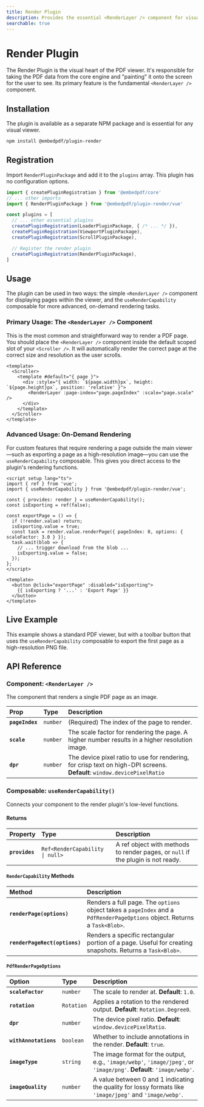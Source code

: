 ```yaml
---
title: Render Plugin
description: Provides the essential <RenderLayer /> component for visually rendering PDF pages in Vue.
searchable: true
---
```


# Render Plugin

The Render Plugin is the visual heart of the PDF viewer. It's responsible for taking the PDF data from the core engine and "painting" it onto the screen for the user to see. Its primary feature is the fundamental `<RenderLayer />` component.

## Installation

The plugin is available as a separate NPM package and is essential for any visual viewer.

```sh npm2yarn
npm install @embedpdf/plugin-render
````

## Registration

Import `RenderPluginPackage` and add it to the `plugins` array. This plugin has no configuration options.

```typescript {3, 12}
import { createPluginRegistration } from '@embedpdf/core'
// ... other imports
import { RenderPluginPackage } from '@embedpdf/plugin-render/vue'

const plugins = [
  // ... other essential plugins
  createPluginRegistration(LoaderPluginPackage, { /* ... */ }),
  createPluginRegistration(ViewportPluginPackage),
  createPluginRegistration(ScrollPluginPackage),

  // Register the render plugin
  createPluginRegistration(RenderPluginPackage),
]
```

## Usage

The plugin can be used in two ways: the simple `<RenderLayer />` component for displaying pages within the viewer, and the `useRenderCapability` composable for more advanced, on-demand rendering tasks.

### Primary Usage: The `<RenderLayer />` Component

This is the most common and straightforward way to render a PDF page. You should place the `<RenderLayer />` component inside the default scoped slot of your `<Scroller />`. It will automatically render the correct page at the correct size and resolution as the user scrolls.

```vue {5}
<template>
  <Scroller>
    <template #default="{ page }">
      <div :style="{ width: `${page.width}px`, height: `${page.height}px`, position: 'relative' }">
        <RenderLayer :page-index="page.pageIndex" :scale="page.scale" />
      </div>
    </template>
  </Scroller>
</template>
```

### Advanced Usage: On-Demand Rendering

For custom features that require rendering a page outside the main viewer—such as exporting a page as a high-resolution image—you can use the `useRenderCapability` composable. This gives you direct access to the plugin's rendering functions.

```vue
<script setup lang="ts">
import { ref } from 'vue';
import { useRenderCapability } from '@embedpdf/plugin-render/vue';

const { provides: render } = useRenderCapability();
const isExporting = ref(false);

const exportPage = () => {
  if (!render.value) return;
  isExporting.value = true;
  const task = render.value.renderPage({ pageIndex: 0, options: { scaleFactor: 3.0 } });
  task.wait(blob => {
    // ... trigger download from the blob ...
    isExporting.value = false;
  });
};
</script>

<template>
  <button @click="exportPage" :disabled="isExporting">
    {{ isExporting ? '...' : 'Export Page' }}
  </button>
</template>
```

## Live Example

This example shows a standard PDF viewer, but with a toolbar button that uses the `useRenderCapability` composable to export the first page as a high-resolution PNG file.


<RenderExample />

## API Reference

### Component: `<RenderLayer />`

The component that renders a single PDF page as an image.

| Prop | Type | Description |
| :--- | :--- | :--- |
| **`pageIndex`** | `number` | (Required) The index of the page to render. |
| **`scale`** | `number` | The scale factor for rendering the page. A higher number results in a higher resolution image. |
| **`dpr`** | `number` | The device pixel ratio to use for rendering, for crisp text on high-DPI screens. <br />**Default**: `window.devicePixelRatio` |

### Composable: `useRenderCapability()`

Connects your component to the render plugin's low-level functions.

#### Returns

| Property | Type | Description |
| :--- | :--- | :--- |
| **`provides`** | `Ref<RenderCapability \| null>` | A ref object with methods to render pages, or `null` if the plugin is not ready. |

#### `RenderCapability` Methods

| Method | Description |
| :--- | :--- |
| **`renderPage(options)`** | Renders a full page. The `options` object takes a `pageIndex` and a `PdfRenderPageOptions` object. Returns a `Task<Blob>`. |
| **`renderPageRect(options)`** | Renders a specific rectangular portion of a page. Useful for creating snapshots. Returns a `Task<Blob>`. |

#### `PdfRenderPageOptions`

| Option | Type | Description |
| :--- | :--- | :--- |
| **`scaleFactor`**| `number`| The scale to render at. **Default**: `1.0`. |
| **`rotation`** | `Rotation` | Applies a rotation to the rendered output. **Default**: `Rotation.Degree0`. |
| **`dpr`**| `number` | The device pixel ratio. **Default**: `window.devicePixelRatio`. |
| **`withAnnotations`** | `boolean` | Whether to include annotations in the render. **Default**: `true`. |
| **`imageType`** | `string` | The image format for the output, e.g., `'image/webp'`, `'image/jpeg'`, or `'image/png'`. **Default**: `'image/webp'`. |
| **`imageQuality`** | `number` | A value between 0 and 1 indicating the quality for lossy formats like `'image/jpeg'` and `'image/webp'`. |